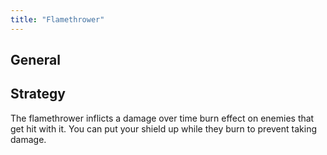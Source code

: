 ```yaml
---
title: "Flamethrower"
---
```


## General


<WeaponTable />

## Strategy

The flamethrower inflicts a damage over time burn effect on enemies that get hit with it.
You can put your shield up while they burn to prevent taking damage.
